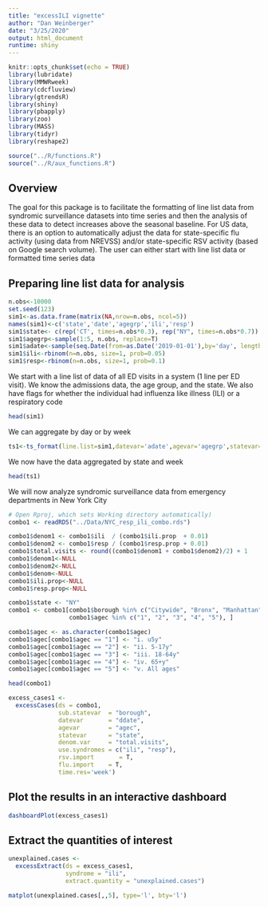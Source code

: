```yaml
---
title: "excessILI vignette"
author: "Dan Weinberger"
date: "3/25/2020"
output: html_document
runtime: shiny
---
```


```r
knitr::opts_chunk$set(echo = TRUE)
library(lubridate)
library(MMWRweek)
library(cdcfluview)
library(gtrendsR)
library(shiny)
library(pbapply)
library(zoo)
library(MASS)
library(tidyr)
library(reshape2)
```

```r
source("../R/functions.R")
source("../R/aux_functions.R")
```

## Overview
The goal for this package is to facilitate the formatting of line list data from syndromic surveillance datasets into time series and then the analysis of these data to detect increases above the seasonal baseline. For US data, there is an option to automatically adjust the data for state-specific flu activity (using data from NREVSS) and/or state-specific RSV activity (based on Google search volume). The user can either start with line list data or formatted time series data

## Preparing line list data for analysis

```r
n.obs<-10000
set.seed(123)
sim1<-as.data.frame(matrix(NA,nrow=n.obs, ncol=5))
names(sim1)<-c('state','date','agegrp','ili','resp')
sim1$state<- c(rep('CT', times=n.obs*0.3), rep("NY", times=n.obs*0.7))
sim1$agegrp<-sample(1:5, n.obs, replace=T)
sim1$adate<-sample(seq.Date(from=as.Date('2019-01-01'),by='day', length.out=500), 1000, replace=T)
sim1$ili<-rbinom(n=n.obs, size=1, prob=0.05)
sim1$resp<-rbinom(n=n.obs, size=1, prob=0.1)
```

We start with a line list of data of all ED visits in a system (1 line per ED visit). We know the admissions data, the age group, and the state. We also have flags for whether the individual had influenza like illness (ILI) or a respiratory code
```r
head(sim1)
```
We can aggregate by day or by week
```r
ts1<-ts_format(line.list=sim1,datevar='adate',agevar='agegrp',statevar='state', syndromes=c('ili','resp'),resolution='week')
```

We now have the data aggregated by state and week
```r
head(ts1)
```

We will now analyze syndromic surveillance data from emergency departments in New York City
```r
# Open Rproj, which sets Working directory automatically)
combo1 <- readRDS("../Data/NYC_resp_ili_combo.rds")

combo1$denom1 <- combo1$ili  / (combo1$ili.prop  + 0.01)
combo1$denom2 <- combo1$resp / (combo1$resp.prop + 0.01)
combo1$total.visits <- round((combo1$denom1 + combo1$denom2)/2) + 1
combo1$denom1<-NULL
combo1$denom2<-NULL
combo1$denom<-NULL
combo1$ili.prop<-NULL
combo1$resp.prop<-NULL

combo1$state <- "NY"
combo1 <- combo1[combo1$borough %in% c("Citywide", "Bronx", "Manhattan") &
                 combo1$agec %in% c("1", "2", "3", "4", "5"), ]

combo1$agec <- as.character(combo1$agec)
combo1$agec[combo1$agec == "1"] <- "i. u5y"
combo1$agec[combo1$agec == "2"] <- "ii. 5-17y"
combo1$agec[combo1$agec == "3"] <- "iii. 18-64y"
combo1$agec[combo1$agec == "4"] <- "iv. 65+y"
combo1$agec[combo1$agec == "5"] <- "v. All ages"
```

```r
head(combo1)
```

```r
excess_cases1 <-
  excessCases(ds = combo1,
              sub.statevar  = "borough",
              datevar       = "ddate", 
              agevar        = "agec",
              statevar      = "state",
              denom.var     = "total.visits",
              use.syndromes = c("ili", "resp"),
              rsv.import       = T,
              flu.import    = T,
              time.res='week')
```

## Plot the results in an interactive dashboard

```r
dashboardPlot(excess_cases1)
```
## Extract the quantities of interest

```r
unexplained.cases <-
  excessExtract(ds = excess_cases1,
                syndrome = "ili",
                extract.quantity = "unexplained.cases")
```

```r
matplot(unexplained.cases[,,5], type='l', bty='l')
```




